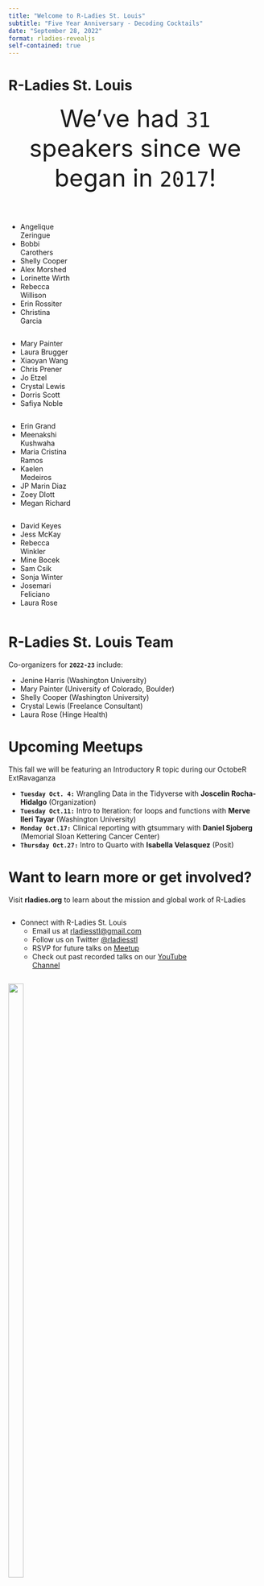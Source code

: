 ---
title: "Welcome to R-Ladies St. Louis"
subtitle: "Five Year Anniversary - Decoding Cocktails"
date: "September 28, 2022"
format: rladies-revealjs
self-contained: true
---

# R-Ladies St. Louis {.smaller}

<font size="+6"><center>We've had `31` speakers since we began in `2017`!</center></font>

<br>

::: {layout-ncol="4"}
::: {.column width="25%"}
- Angelique Zeringue
- Bobbi Carothers
- Shelly Cooper
- Alex Morshed
- Lorinette Wirth
- Rebecca Willison
- Erin Rossiter
- Christina Garcia
::: 
::: {.column width="25%"}
- Mary Painter
- Laura Brugger
- Xiaoyan Wang
- Chris Prener
- Jo Etzel
- Crystal Lewis
- Dorris Scott
- Safiya Noble
::: 
::: {.column width="25%"}
- Erin Grand
- Meenakshi Kushwaha
- Maria Cristina Ramos
- Kaelen Medeiros
- JP Marin Diaz
- Zoey Dlott
- Megan Richard
:::
::: {.column width="25%"}
- David Keyes
- Jess McKay
- Rebecca Winkler
- Mine Bocek
- Sam Csik
- Sonja Winter
- Josemari Feliciano
- Laura Rose
:::
:::

# {background-image="img\timeline.PNG" background-size="contain" background="#88398a"}

# R-Ladies St. Louis Team  {background-image="img\team.jpg" background-opacity=".2"}

Co-organizers for **`2022-23`** include:

-   Jenine Harris (Washington University)\
-   Mary Painter (University of Colorado, Boulder)\
-   Shelly Cooper (Washington University)\
-   Crystal Lewis (Freelance Consultant)\
-   Laura Rose (Hinge Health)
  

# Upcoming Meetups

This fall we will be featuring an Introductory R topic during our OctobeR ExtRavaganza

-   **`Tuesday Oct. 4:`** Wrangling Data in the Tidyverse with **Joscelin Rocha-Hidalgo** (Organization)
-   **`Tuesday Oct.11:`** Intro to Iteration: for loops and functions with **Merve Ileri Tayar** (Washington University)
-   **`Monday Oct.17:`** Clinical reporting with gtsummary with **Daniel Sjoberg** (Memorial Sloan Kettering Cancer Center)
-   **`Thursday Oct.27:`** Intro to Quarto with **Isabella Velasquez** (Posit)

# Want to learn more or get involved?

Visit **rladies.org** to learn about the mission and global work of R-Ladies

::: {layout-ncol="2"}
::: {.column width="80%"}
-   Connect with R-Ladies St. Louis
    -   Email us at [rladiesstl\@gmail.com](mailto:rladiesstl@gmail.com)
    -   Follow us on Twitter [\@rladiesstl](https://twitter.com/RLadiesSTL)
    -   RSVP for future talks on [Meetup](https://www.meetup.com/R-Ladies-St-Louis/)
    -   Check out past recorded talks on our [YouTube Channel](https://www.youtube.com/channel/UCQ7DcXWJm3es06U7lGmBDkw/featured)
:::

::: {.column width="20%"}
![](https://media.giphy.com/media/3o7abBphHJngINCHio/giphy.gif){width="55%"}
:::
:::
